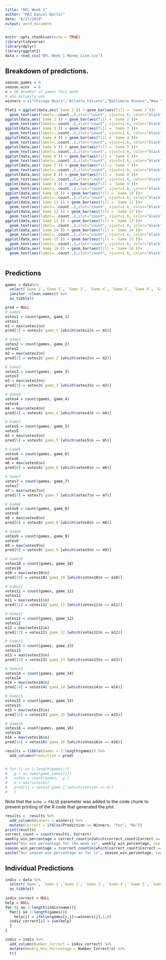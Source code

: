 ```yaml
---
title: "NFL Week 1"
author: "MAJ Daniel Baller"
date: "8/27/2019"
output: word_document
---
```


```r
knitr::opts_chunk$set(echo = TRUE)
library(tidyverse)
library(dplyr)
library(ggplot2)
data = read_csv("NFL Week 1 Money Line.csv")
```

## Breakdown of predictions.  

```r
season_games = 0
season_wins  = 0
n = 16 #number of games this week
# who actually won
winners = c("Chicago Bears","Atlanta Falcons","Baltimore Ravens","New York Jets","Kansas City Chiefs","Carolina Panthers","Tennessee Titans","Washington Redskins","Seattle Seahawks","Indianapolis Colts","Detroit Lions","New York Giants","San Francisco 49ers","Pittsburgh Steelers","Houston Texans","Denver Broncos")

Plot1 = ggplot(data,aes(`Game 1`)) + geom_bar(aes(fill = `Game 1`))+
  geom_text(aes(label=..count..),stat="count", vjust=1.6, color="black", size=3.5)
ggplot(data,aes(`Game 2`)) + geom_bar(aes(fill = `Game 2`))+
  geom_text(aes(label=..count..),stat="count", vjust=1.6, color="black", size=3.5)
ggplot(data,aes(`Game 3`)) + geom_bar(aes(fill = `Game 3`))+
  geom_text(aes(label=..count..),stat="count", vjust=1.6, color="black", size=3.5)
ggplot(data,aes(`Game 4`)) + geom_bar(aes(fill = `Game 4`))+
  geom_text(aes(label=..count..),stat="count", vjust=1.6, color="black", size=3.5)
ggplot(data,aes(`Game 5`)) + geom_bar(aes(fill = `Game 5`))+
  geom_text(aes(label=..count..),stat="count", vjust=1.6, color="black", size=3.5)
ggplot(data,aes(`Game 6`)) + geom_bar(aes(fill = `Game 6`))+
  geom_text(aes(label=..count..),stat="count", vjust=1.6, color="black", size=3.5)
ggplot(data,aes(`Game 7`)) + geom_bar(aes(fill = `Game 7`))+
  geom_text(aes(label=..count..),stat="count", vjust=1.6, color="black", size=3.5)
ggplot(data,aes(`Game 8`)) + geom_bar(aes(fill = `Game 8`))+
  geom_text(aes(label=..count..),stat="count", vjust=1.6, color="black", size=3.5)
ggplot(data,aes(`Game 9`)) + geom_bar(aes(fill = `Game 9`))+
  geom_text(aes(label=..count..),stat="count", vjust=1.6, color="black", size=3.5)
ggplot(data,aes(`Game 10`)) + geom_bar(aes(fill = `Game 10`))+
  geom_text(aes(label=..count..),stat="count", vjust=1.6, color="black", size=3.5)
ggplot(data,aes(`Game 11`)) + geom_bar(aes(fill = `Game 11`))+
  geom_text(aes(label=..count..),stat="count", vjust=1.6, color="black", size=3.5)
ggplot(data,aes(`Game 12`)) + geom_bar(aes(fill = `Game 12`))+
  geom_text(aes(label=..count..),stat="count", vjust=1.6, color="black", size=3.5)
ggplot(data,aes(`Game 13`)) + geom_bar(aes(fill = `Game 13`))+
  geom_text(aes(label=..count..),stat="count", vjust=1.6, color="black", size=3.5)
ggplot(data,aes(`Game 14`)) + geom_bar(aes(fill = `Game 14`))+
  geom_text(aes(label=..count..),stat="count", vjust=1.6, color="black", size=3.5)
ggplot(data,aes(`Game 15`)) + geom_bar(aes(fill = `Game 15`))+
  geom_text(aes(label=..count..),stat="count", vjust=1.6, color="black", size=3.5)
ggplot(data,aes(`Game 16`)) + geom_bar(aes(fill = `Game 16`))+
  geom_text(aes(label=..count..),stat="count", vjust=1.6, color="black", size=3.5)
  
```

## Predictions

```r
games = data%>% 
  select(`Game 1`,`Game 2`, `Game 3`, `Game 4`, `Game 5`, `Game 6`, `Game 7`, `Game 8`, `Game 9`, `Game 10`, `Game 11`, `Game 12`, `Game 13`, `Game 14`, `Game 15`, `Game 16`) %>%
  janitor::clean_names() %>%
  as_tibble()

pred = NULL
# Game1
votes1 = count(games, game_1)
votes1
m1 = max(votes1$n) 
pred[1] = votes1$`game_1`[which(votes1$n == m1)]

# Game2
votes2 = count(games, game_2)
votes2
m2 = max(votes2$n) 
pred[2] = votes2$`game_2`[which(votes2$n == m2)]

# Game3
votes3 = count(games, game_3)
votes3
m3 = max(votes3$n) 
pred[3] = votes3$`game_3`[which(votes3$n == m3)]

# Game4
votes4 = count(games, game_4)
votes4
m4 = max(votes4$n) 
pred[4] = votes4$`game_4`[which(votes4$n == m4)]

# Game5
votes5 = count(games, game_5)
votes5
m5 = max(votes5$n) 
pred[5] = votes5$`game_5`[which(votes5$n == m5)]

# Game6
votes6 = count(games, game_6)
votes6
m6 = max(votes6$n) 
pred[6] = votes6$`game_6`[which(votes6$n == m6)]

# Game7
votes7 = count(games, game_7)
votes7
m7 = max(votes7$n) 
pred[7] = votes7$`game_7`[which(votes7$n == m7)]

# Game8
votes8 = count(games, game_8)
votes8
m8 = max(votes8$n) 
pred[8] = votes8$`game_8`[which(votes8$n == m8)]

# Game9
votes9 = count(games, game_9)
votes9
m9 = max(votes9$n) 
pred[9] = votes9$`game_9`[which(votes9$n == m9)]

# Game10
votes10 = count(games, game_10)
votes10
m10 = max(votes10$n) 
pred[10] = votes10$`game_10`[which(votes10$n == m10)]

# Game11
votes11 = count(games, game_11)
votes11
m11 = max(votes11$n) 
pred[11] = votes11$`game_11`[which(votes11$n == m11)]

# Game12
votes12 = count(games, game_12)
votes12
m12 = max(votes12$n) 
pred[12] = votes12$`game_12`[which(votes12$n == m12)]

# Game13
votes13 = count(games, game_13)
votes13
m13 = max(votes13$n) 
pred[13] = votes13$`game_13`[which(votes13$n == m13)]

# Game14
votes14 = count(games, game_14)
votes14
m14 = max(votes14$n) 
pred[14] = votes14$`game_14`[which(votes14$n == m14)]

# Game15
votes15 = count(games, game_15)
votes15
m15 = max(votes15$n) 
pred[15] = votes15$`game_15`[which(votes15$n == m15)]

# Game16
votes16 = count(games, game_16)
votes16
m16 = max(votes16$n) 
pred[16] = votes16$`game_16`[which(votes16$n == m16)]
```

```r
results = tibble(Games = 1:length(games)) %>% 
  add_column(Prediction = pred)


# for (i in 1:length(games)){
#   g = as.name(game_names[i])
#   votes = count(games, `g`)
#   m = max(votes$n) 
#   pred[i] = votes$`game_1`[which(votes$n == m)]
#   }

```

Note that the `echo = FALSE` parameter was added to the code chunk to prevent printing of the R code that generated the plot.

```r
results =  results %>%
  add_column(Winners = winners) %>%
  mutate(Correct = ifelse(Prediction == Winners, "Yes", "No"))
print(results)
correct_count = count(results, Correct)
weekly_win_percentage = correct_count$n[which(correct_count$Correct == "Yes")]/n
paste("Our win percentage for the week is", weekly_win_percentage, sep = " ")
season_win_percentage = (correct_count$n[which(correct_count$Correct == "Yes")]+season_wins)/n+season_games
paste("Our season win percentage so far is", season_win_percentage, sep = " ")
```

## Individual Predictions

```r
indiv = data %>%
  select(`Name`, `Game 1`,`Game 2`, `Game 3`, `Game 4`, `Game 5`, `Game 6`, `Game 7`, `Game 8`, `Game 9`, `Game 10`, `Game 11`, `Game 12`, `Game 13`, `Game 14`, `Game 15`, `Game 16`) %>%  janitor::clean_names() %>%
  as_tibble()
  
indiv_correct = NULL
help = NULL
for (i in 1:length(indiv$name)){
  for(j in 1:length(games)){
    help[j] = ifelse(games[i,j]==winners[j],1,0)
  indiv_correct[i] = sum(help)
  }
}

indiv = indiv %>% 
  add_column(Number_Correct = indiv_correct) %>%
  mutate(Weekly_Win_Percentage = Number_Correct/n) %>%
  t()

```
